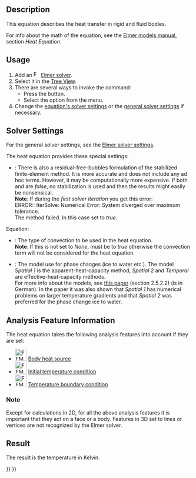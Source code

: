 <languages/>

{{Docnav
|[[FEM_EquationFlux|Flux Equation]]
|[[FEM_SolverControl|Solver Job Control]]
|[[FEM_Workbench|FEM]]
|IconL=FEM_EquationFlux.svg
|IconR=FEM_SolverControl.svg
|IconC=Workbench_FEM.svg
}}

{{GuiCommand
|Name=FEM EquationHeat
|MenuLocation=Solve → Heat Equation
|Workbenches=[[FEM_Workbench|FEM]]
|Version=0.17
|SeeAlso=[[FEM_tutorial|FEM tutorial]]
}}

==Description==

This equation describes the heat transfer in rigid and fluid bodies.

For info about the math of the equation, see the [https://www.elmerfem.org/blog/documentation/ Elmer models manual], section ''Heat Equation''.

==Usage==

# Add an [[Image:FEM_SolverElmer.svg|16px|link=FEM_SolverElmer#Equations]] [[FEM_SolverElmer#Equations|Elmer solver]].
# Select it in the [[Tree_View|Tree View]].
# There are several ways to invoke the command:
#* Press the {{Button|[[Image:FEM_EquationHeat.svg|16px]] [[FEM_EquationHeat|Heat Equation]]}} button.
#* Select the {{MenuCommand|Solve → [[Image:FEM_EquationHeat.svg|16px]] Heat Equation}} option from the menu.
# Change the [[#Solver_Settings|equation's solver settings]] or the [[FEM_SolverElmer_SolverSettings|general solver settings]] if necessary.

==Solver Settings==

For the general solver settings, see the [[FEM_SolverElmer_SolverSettings|Elmer solver settings]].

The heat equation provides these special settings:
* {{PropertyData|Bubbles}}: There is also a residual-free-bubbles formulation of the stabilized finite-element method. It is more accurate and does not include any ad hoc terms. However, it may be computationally more expensive. If both {{PropertyData|Bubbles}} and {{PropertyData|[[FEM_SolverElmer_SolverSettings#Base|Stabilize]]}} are ''false'', no stabilization is used and then the results might easily be nonsensical.</br>'''Note''': If during the ''first solver iteration'' you get this error:</br> ERROR:: IterSolve: Numerical Error: System diverged over maximum tolerance.</br>The {{PropertyData|Bubbles}} method failed. In this case set {{PropertyData|[[FEM_SolverElmer_SolverSettings#Base|Stabilize]]}} to ''true''.

Equation:
* {{PropertyData|Convection}}: The type of convection to be used in the heat equation.</br>'''Note''': If this is not set to ''None'', {{PropertyData|[[FEM_SolverElmer_SolverSettings#Base|Stabilize]]}} must be to ''true'' otherwise the convection term will not be considered for the heat equation.
* {{PropertyData|Phase Change Model}}: The model use for phase changes (ice to water etc.). The model '' Spatial 1'' is the apparent-heat-capacity method, ''Spatial 2'' and ''Temporal'' are effective-heat-capacity methods.</br>For more info about the models, see [https://blog.rwth-aachen.de/gfd/files/2017/07/BT_2013_Schueller_elmer_icemole.pdf this paper] (section 2.5.2.2) (is in German). In the paper it was also shown that ''Spatial 1'' has numerical problems on larger temperature gradients and that ''Spatial 2'' was preferred for the phase change ice to water.

==Analysis Feature Information==

The heat equation takes the following analysis features into account if they are set:

* [[Image:FEM_ConstraintBodyHeatSource.svg|32px]] [[FEM_ConstraintBodyHeatSource|Body heat source]]
* [[Image:FEM_ConstraintInitialTemperature.svg|32px]] [[FEM_ConstraintInitialTemperature|Initial temperature condition]]
* [[Image:FEM_ConstraintTemperature.svg|32px]] [[FEM_ConstraintTemperature|Temperature boundary condition]]

===Note===

Except for calculations in 2D, for all the above analysis features it is important that they act on a face or a body. Features in 3D set to lines or vertices are not recognized by the Elmer solver.

==Result==

The result is the temperature in Kelvin.


{{Docnav
|[[FEM_EquationFlux|Flux Equation]]
|[[FEM_SolverControl|Solver Job Control]]
|[[FEM_Workbench|FEM]]
|IconL=FEM_EquationFlux.svg
|IconR=FEM_SolverControl.svg
|IconC=Workbench_FEM.svg
}}

{{FEM_Tools_navi{{#translation:}}}}
{{Userdocnavi{{#translation:}}}}
{{clear}}